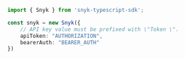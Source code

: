 ```typescript index.ts
import { Snyk } from 'snyk-typescript-sdk';

const snyk = new Snyk({
    // API key value must be prefixed with \"Token \".
    apiToken: "AUTHORIZATION",
    bearerAuth: "BEARER_AUTH"
})
```